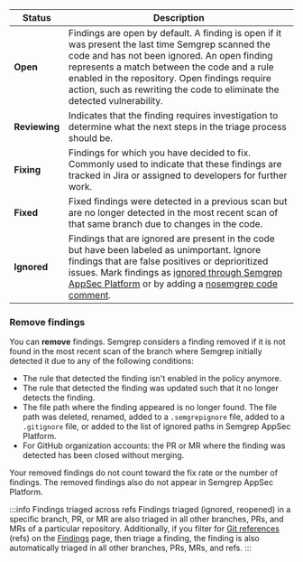 | Status | Description |
| - | - |
| **Open** | Findings are open by default. A finding is open if it was present the last time Semgrep scanned the code and has not been ignored. An open finding represents a match between the code and a rule enabled in the repository. Open findings require action, such as rewriting the code to eliminate the detected vulnerability. |
| **Reviewing** | Indicates that the finding requires investigation to determine what the next steps in the triage process should be. |
| **Fixing** | Findings for which you have decided to fix. Commonly used to indicate that these findings are tracked in Jira or assigned to developers for further work. |
| **Fixed** | Fixed findings were detected in a previous scan but are no longer detected in the most recent scan of that same branch due to changes in the code. |
| **Ignored** | Findings that are ignored are present in the code but have been labeled as unimportant. Ignore findings that are false positives or deprioritized issues. Mark findings as [ignored through Semgrep AppSec Platform](/semgrep-code/triage-remediation) or by adding a [nosemgrep code comment](/ignoring-files-folders-code/#reference-summary). |

### Remove findings

You can **remove** findings. Semgrep considers a finding removed if it is not found in the most recent scan of the branch where Semgrep initially detected it due to any of the following conditions:

- The rule that detected the finding isn't enabled in the policy anymore.
- The rule that detected the finding was updated such that it no longer detects the finding.
- The file path where the finding appeared is no longer found. The file path was deleted, renamed, added to a `.semgrepignore` file, added to a `.gitignore` file, or added to the list of ignored paths in Semgrep AppSec Platform.
- For GitHub organization accounts: the PR or MR where the finding was detected has been closed without merging.

Your removed findings do not count toward the fix rate or the number of findings. The removed findings also do not appear in Semgrep AppSec Platform.

:::info Findings triaged across refs
Findings triaged (ignored, reopened) in a specific branch, PR, or MR are also triaged in all other branches, PRs, and MRs of a particular repository. Additionally, if you filter for [Git references](https://git-scm.com/book/en/v2/Git-Internals-Git-References) (refs) on the [Findings](https://semgrep.dev/orgs/-/findings?tab=open) page, then triage a finding, the finding is also automatically triaged in all other branches, PRs, MRs, and refs.
:::
